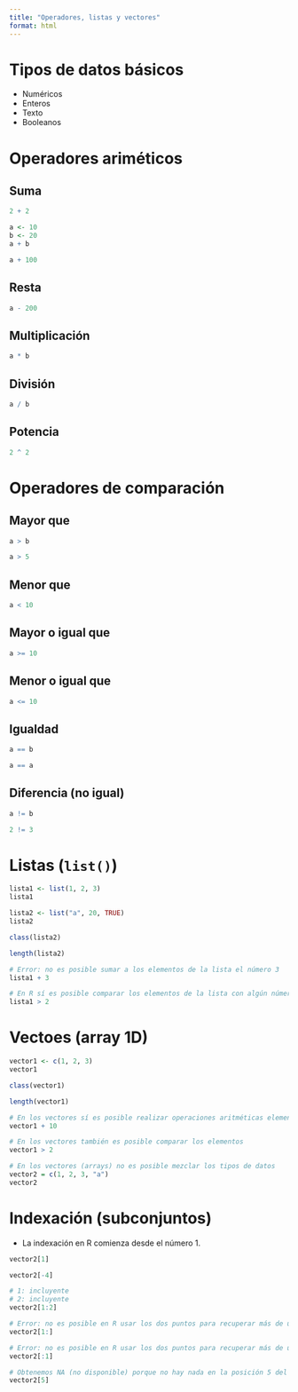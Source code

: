 ```yaml
---
title: "Operadores, listas y vectores"
format: html
---
```


# Tipos de datos básicos

- Numéricos
- Enteros
- Texto
- Booleanos

# Operadores ariméticos

## Suma

```r
2 + 2
```
```r
a <- 10
b <- 20
a + b
```

```r
a + 100
```

## Resta

```r
a - 200
```


## Multiplicación

```r
a * b
```


## División

```r
a / b
```


## Potencia

```r
2 ^ 2
```


# Operadores de comparación

## Mayor que

```r
a > b
```

```r
a > 5
```


## Menor que

```r
a < 10
```


## Mayor o igual que

```r
a >= 10
```


## Menor o igual que

```r
a <= 10
```


## Igualdad

```r
a == b
```

```r
a == a
```


## Diferencia (no igual)

```r
a != b 
```

```r
2 != 3
```


# Listas (`list()`)

```r
lista1 <- list(1, 2, 3)
lista1
```

```r
lista2 <- list("a", 20, TRUE)
lista2
```

```r
class(lista2)
```

```r
length(lista2)
```

```r
# Error: no es posible sumar a los elementos de la lista el número 3
lista1 + 3
```

```r
# En R sí es posible comparar los elementos de la lista con algún número o elemento de interés
lista1 > 2
```



# Vectoes (array 1D)

```r
vector1 <- c(1, 2, 3)
vector1
```

```r
class(vector1)
```

```r
length(vector1)
```

```r
# En los vectores sí es posible realizar operaciones aritméticas elemento a elemento
vector1 + 10
```

```r
# En los vectores también es posible comparar los elementos 
vector1 > 2
```

```r
# En los vectores (arrays) no es posible mezclar los tipos de datos
vector2 = c(1, 2, 3, "a")
vector2
```

# Indexación (subconjuntos)

- La indexación en R comienza desde el número 1.

```r
vector2[1]
```

```r
vector2[-4]
```

```r
# 1: incluyente
# 2: incluyente
vector2[1:2]
```

```r
# Error: no es posible en R usar los dos puntos para recuperar más de un elemento
vector2[1:]
```

```r
# Error: no es posible en R usar los dos puntos para recuperar más de un elemento
vector2[:1]
```

```r
# Obtenemos NA (no disponible) porque no hay nada en la posición 5 del vector
vector2[5]
```


